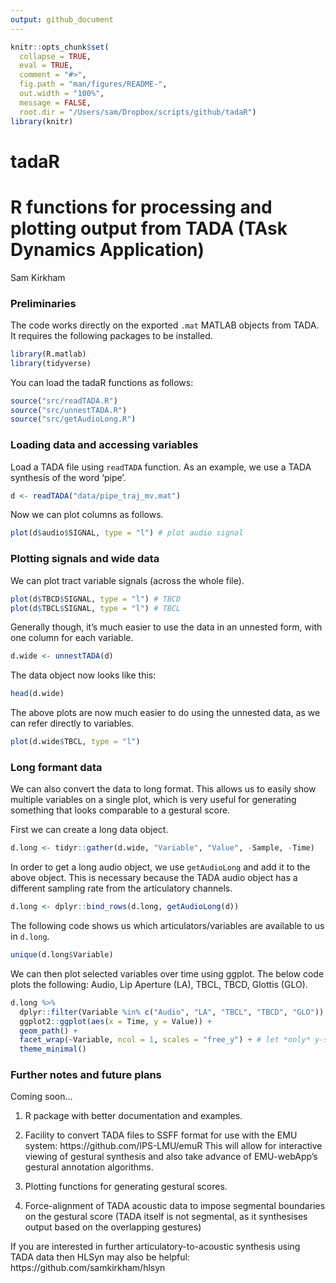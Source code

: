 ```yaml
---
output: github_document
---
```


```r
knitr::opts_chunk$set(
  collapse = TRUE,
  eval = TRUE,
  comment = "#>",
  fig.path = "man/figures/README-",
  out.width = "100%",
  message = FALSE,
  root.dir = "/Users/sam/Dropbox/scripts/github/tadaR")
library(knitr)
```

# tadaR
# R functions for processing and plotting output from TADA (TAsk Dynamics Application)

Sam Kirkham

### Preliminaries ###

The code works directly on the exported `.mat` MATLAB objects from TADA. It requires the following packages to be installed.

```r
library(R.matlab)
library(tidyverse)
```

You can load the tadaR functions as follows:

```r
source("src/readTADA.R")
source("src/unnestTADA.R")
source("src/getAudioLong.R")
```

### Loading data and accessing variables ###

Load a TADA file using `readTADA` function. As an example, we use a TADA synthesis of the word 'pipe'.

```r
d <- readTADA("data/pipe_traj_mv.mat")
```

Now we can plot columns as follows.

```r
plot(d$audio$SIGNAL, type = "l") # plot audio signal
```


### Plotting signals and wide data ###

We can plot tract variable signals (across the whole file).

```r
plot(d$TBCD$SIGNAL, type = "l") # TBCD
plot(d$TBCL$SIGNAL, type = "l") # TBCL
```

Generally though, it's much easier to use the data in an unnested form, with one column for each variable.

```r
d.wide <- unnestTADA(d)
```

The data object now looks like this:

```r
head(d.wide)
```

The above plots are now much easier to do using the unnested data, as we can refer directly to variables.

```r
plot(d.wide$TBCL, type = "l") 
```

### Long formant data ###

We can also convert the data to long format. This allows us to easily show multiple variables on a single plot, which is very useful for generating something that looks comparable to a gestural score.

First we can create a long data object.

```r
d.long <- tidyr::gather(d.wide, "Variable", "Value", -Sample, -Time)
```

In order to get a long audio object, we use `getAudioLong` and add it to the above object. This is necessary because the TADA audio object has a different sampling rate from the articulatory channels.

```r
d.long <- dplyr::bind_rows(d.long, getAudioLong(d))
```

The following code shows us which articulators/variables are available to us in `d.long`.

```r
unique(d.long$Variable)
```

We can then plot selected variables over time using ggplot. The below code plots the following: Audio, Lip Aperture (LA), TBCL, TBCD, Glottis (GLO).

```r
d.long %>% 
  dplyr::filter(Variable %in% c("Audio", "LA", "TBCL", "TBCD", "GLO")) %>% 
  ggplot2::ggplot(aes(x = Time, y = Value)) +
  geom_path() +
  facet_wrap(~Variable, ncol = 1, scales = "free_y") + # let *only* y-scaling be free
  theme_minimal()
```


### Further notes and future plans ###

Coming soon...

1. R package with better documentation and examples.

2. Facility to convert TADA files to SSFF format for use with the EMU system: https://github.com/IPS-LMU/emuR This will allow for interactive viewing of gestural synthesis and also take advance of EMU-webApp's gestural annotation algorithms.

3. Plotting functions for generating gestural scores.

4. Force-alignment of TADA acoustic data to impose segmental boundaries on the gestural score (TADA itself is not segmental, as it synthesises output based on the overlapping gestures)

If you are interested in further articulatory-to-acoustic synthesis using TADA data then HLSyn may also be helpful: https://github.com/samkirkham/hlsyn 